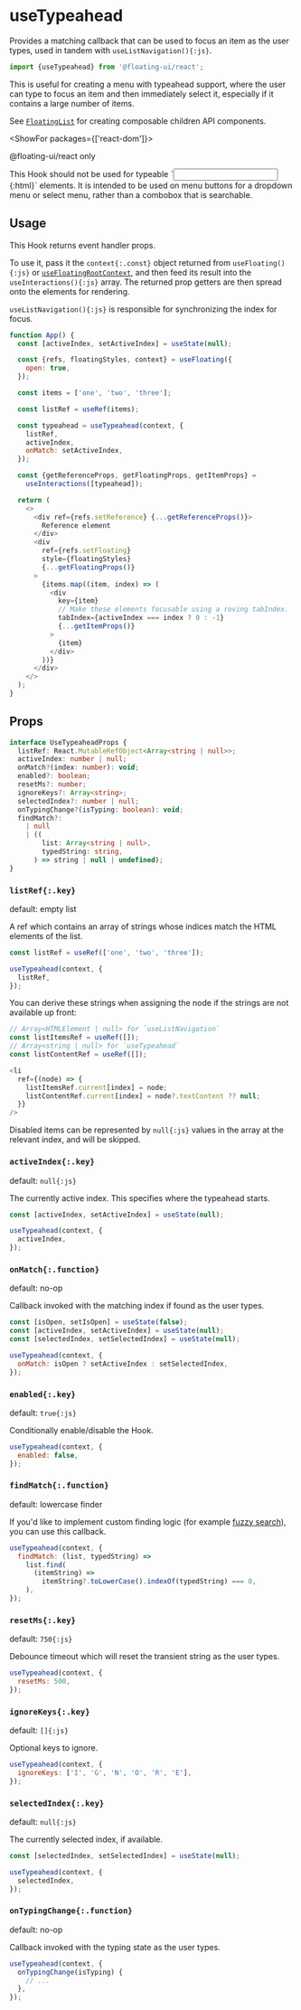 <PageCard>

# useTypeahead

Provides a matching callback that can be used to focus an item as
the user types, used in tandem with `useListNavigation(){:js}`.

```js
import {useTypeahead} from '@floating-ui/react';
```

This is useful for creating a menu with typeahead support, where
the user can type to focus an item and then immediately select
it, especially if it contains a large number of items.

See [`FloatingList`](/docs/FloatingList) for creating composable
children API components.

<ShowFor packages={['react-dom']}>

<PackageLimited>@floating-ui/react only</PackageLimited>

</ShowFor>

</PageCard>

<Notice>
  This Hook should not be used for typeable `<input />{:html}` elements. 
  It is intended to be used on menu buttons for a dropdown menu or select menu, 
  rather than a combobox that is searchable.
</Notice>

## Usage

This Hook returns event handler props.

To use it, pass it the `context{:.const}` object returned from
`useFloating(){:js}` or
[`useFloatingRootContext`](/docs/useInteractions#external-reference),
and then feed its result into the `useInteractions(){:js}` array.
The returned prop getters are then spread onto the elements for
rendering.

`useListNavigation(){:js}` is responsible for synchronizing the
index for focus.

```js /context/
function App() {
  const [activeIndex, setActiveIndex] = useState(null);

  const {refs, floatingStyles, context} = useFloating({
    open: true,
  });

  const items = ['one', 'two', 'three'];

  const listRef = useRef(items);

  const typeahead = useTypeahead(context, {
    listRef,
    activeIndex,
    onMatch: setActiveIndex,
  });

  const {getReferenceProps, getFloatingProps, getItemProps} =
    useInteractions([typeahead]);

  return (
    <>
      <div ref={refs.setReference} {...getReferenceProps()}>
        Reference element
      </div>
      <div
        ref={refs.setFloating}
        style={floatingStyles}
        {...getFloatingProps()}
      >
        {items.map((item, index) => (
          <div
            key={item}
            // Make these elements focusable using a roving tabIndex.
            tabIndex={activeIndex === index ? 0 : -1}
            {...getItemProps()}
          >
            {item}
          </div>
        ))}
      </div>
    </>
  );
}
```

## Props

```ts
interface UseTypeaheadProps {
  listRef: React.MutableRefObject<Array<string | null>>;
  activeIndex: number | null;
  onMatch?(index: number): void;
  enabled?: boolean;
  resetMs?: number;
  ignoreKeys?: Array<string>;
  selectedIndex?: number | null;
  onTypingChange?(isTyping: boolean): void;
  findMatch?:
    | null
    | ((
        list: Array<string | null>,
        typedString: string,
      ) => string | null | undefined);
}
```

### `listRef{:.key}`

<Required />

default: empty list

A ref which contains an array of strings whose indices match the
HTML elements of the list.

```js
const listRef = useRef(['one', 'two', 'three']);

useTypeahead(context, {
  listRef,
});
```

You can derive these strings when assigning the node if the
strings are not available up front:

```js
// Array<HTMLElement | null> for `useListNavigation`
const listItemsRef = useRef([]);
// Array<string | null> for `useTypeahead`
const listContentRef = useRef([]);
```

```js {4}
<li
  ref={(node) => {
    listItemsRef.current[index] = node;
    listContentRef.current[index] = node?.textContent ?? null;
  }}
/>
```

Disabled items can be represented by `null{:js}` values in the
array at the relevant index, and will be skipped.

### `activeIndex{:.key}`

<Required />

default: `null{:js}`

The currently active index. This specifies where the typeahead
starts.

```js
const [activeIndex, setActiveIndex] = useState(null);

useTypeahead(context, {
  activeIndex,
});
```

### `onMatch{:.function}`

default: no-op

Callback invoked with the matching index if found as the user
types.

```js
const [isOpen, setIsOpen] = useState(false);
const [activeIndex, setActiveIndex] = useState(null);
const [selectedIndex, setSelectedIndex] = useState(null);

useTypeahead(context, {
  onMatch: isOpen ? setActiveIndex : setSelectedIndex,
});
```

### `enabled{:.key}`

default: `true{:js}`

Conditionally enable/disable the Hook.

```js
useTypeahead(context, {
  enabled: false,
});
```

### `findMatch{:.function}`

default: lowercase finder

If you'd like to implement custom finding logic (for example
[fuzzy search](https://fusejs.io/)), you can use this callback.

```js
useTypeahead(context, {
  findMatch: (list, typedString) =>
    list.find(
      (itemString) =>
        itemString?.toLowerCase().indexOf(typedString) === 0,
    ),
});
```

### `resetMs{:.key}`

default: `750{:js}`

Debounce timeout which will reset the transient string as the
user types.

```js
useTypeahead(context, {
  resetMs: 500,
});
```

### `ignoreKeys{:.key}`

default: `[]{:js}`

Optional keys to ignore.

```js
useTypeahead(context, {
  ignoreKeys: ['I', 'G', 'N', 'O', 'R', 'E'],
});
```

### `selectedIndex{:.key}`

default: `null{:js}`

The currently selected index, if available.

```js
const [selectedIndex, setSelectedIndex] = useState(null);

useTypeahead(context, {
  selectedIndex,
});
```

### `onTypingChange{:.function}`

default: no-op

Callback invoked with the typing state as the user types.

```js
useTypeahead(context, {
  onTypingChange(isTyping) {
    // ...
  },
});
```
